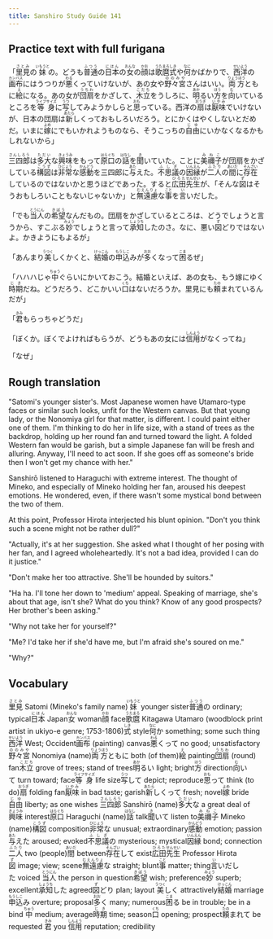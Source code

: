 ```yaml
---
title: Sanshiro Study Guide 141
---
```


## Practice text with full furigana

<p>
「<ruby><rb>里見</rb><rt>さとみ</rt></ruby>の<ruby><rb>妹</rb><rt>いもうと</rt></ruby>の。どうも<ruby><rb>普通</rb><rt>ふつう</rt></ruby>の<ruby><rb>日本</rb><rt>にほん</rt></ruby>の<ruby><rb>女</rb><rt>おんな</rt></ruby>の<ruby><rb>顔</rb><rt>かお</rt></ruby>は<ruby><rb>歌麿</rb><rt>うたまろ</rt></ruby><ruby><rb>式</rb><rt>しき</rt></ruby>や<ruby><rb>何</rb><rt>なに</rt></ruby>かばかりで、<ruby><rb>西洋</rb><rt>せいよう</rt></ruby>の<ruby><rb>画布</rb><rt>カンバス</rt></ruby>にはうつりが<ruby><rb>悪</rb><rt>わる</rt></ruby>くっていけないが、あの女や<ruby><rb>野々宮</rb><rt>ののみや</rt></ruby>さんはいい。<ruby><rb>両方</rb><rt>りょうほう</rt></ruby>ともに<ruby><rb>絵</rb><rt>え</rt></ruby>になる。あの女が<ruby><rb>団扇</rb><rt>うちわ</rt></ruby>をかざして、<ruby><rb>木立</rb><rt>こだち</rt></ruby>をうしろに、<ruby><rb>明</rb><rt>あか</rt></ruby>るい<ruby><rb>方</rb><rt>ほう</rt></ruby>を<ruby><rb>向</rb><rt>む</rt></ruby>いているところを<ruby><rb>等身</rb><rt>ライフサイズ</rt></ruby>に<ruby><rb>写</rb><rt>うつ</rt></ruby>してみようかしらと<ruby><rb>思</rb><rt>おも</rt></ruby>っている。西洋の<ruby><rb>扇</rb><rt>おうぎ</rt></ruby>は<ruby><rb>厭味</rb><rt>いやみ</rt></ruby>でいけないが、日本の団扇は<ruby><rb>新</rb><rt>あたら</rt></ruby>しくっておもしろいだろう。とにかくはやくしないとだめだ。いまに<ruby><rb>嫁</rb><rt>よめ</rt></ruby>にでもいかれようものなら、そうこっちの<ruby><rb>自由</rb><rt>じゆ</rt></ruby>にいかなくなるかもしれないから」
</p>

<p>
<ruby><rb>三四郎</rb><rt>さんしろう</rt></ruby>は<ruby><rb>多大</rb><rt>ただい</rt></ruby>な<ruby><rb>興味</rb><rt>きょうみ</rt></ruby>をもって<ruby><rb>原口</rb><rt>はらぐち</rt></ruby>の<ruby><rb>話</rb><rt>はなし</rt></ruby>を<ruby><rb>聞</rb><rt>き</rt></ruby>いていた。ことに<ruby><rb>美禰子</rb><rt>みねこ</rt></ruby>が団扇をかざしている<ruby><rb>構図</rb><rt>こうず</rt></ruby>は<ruby><rb>非常</rb><rt>ひじょう</rt></ruby>な<ruby><rb>感動</rb><rt>かんどう</rt></ruby>を三四郎に<ruby><rb>与</rb><rt>あた</rt></ruby>えた。<ruby><rb>不思議</rb><rt>ふしぎ</rt></ruby>の<ruby><rb>因縁</rb><rt>いんえん</rt></ruby>が<ruby><rb>二人</rb><rt>ふたり</rt></ruby>の<ruby><rb>間</rb><rt>あいだ</rt></ruby>に<ruby><rb>存在</rb><rt>そんざい</rt></ruby>しているのではないかと思うほどであった。すると<ruby><rb>広田</rb><rt>ひろた</rt></ruby><ruby><rb>先生</rb><rt>せんせい</rt></ruby>が、「そんな<ruby><rb>図</rb><rt>ず</rt></ruby>はそうおもしろいこともないじゃないか」と<ruby><rb>無遠慮</rb><rt>むえんりょ</rt></ruby>な<ruby><rb>事</rb><rt>こと</rt></ruby>を<ruby><rb>言</rb><rt>い</rt></ruby>いだした。
</p>

<p>
「でも<ruby><rb>当人</rb><rt>とうにん</rt></ruby>の<ruby><rb>希望</rb><rt>きぼう</rt></ruby>なんだもの。団扇をかざしているところは、どうでしょうと言うから、すこぶる<ruby><rb>妙</rb><rt>みょう</rt></ruby>でしょうと言って<ruby><rb>承知</rb><rt>しょうち</rt></ruby>したのさ。なに、悪い<ruby><rb>図</rb><rt>ず</rt></ruby>どりではないよ。かきようにもよるが」
</p>

<p>
「あんまり<ruby><rb>美</rb><rt>うつく</rt></ruby>しくかくと、<ruby><rb>結婚</rb><rt>けっこん</rt></ruby>の<ruby><rb>申込</rb><rt>もうしこ</rt></ruby>みが<ruby><rb>多</rb><rt>おお</rt></ruby>くなって<ruby><rb>困</rb><rt>こま</rt></ruby>るぜ」
</p>

<p>
「ハハハじゃ<ruby><rb>中</rb><rt>ちゅう</rt></ruby>ぐらいにかいておこう。結婚といえば、あの女も、もう嫁にゆく<ruby><rb>時期</rb><rt>じき</rt></ruby>だね。どうだろう、どこかいい<ruby><rb>口</rb><rt>くち</rt></ruby>はないだろうか。里見にも<ruby><rb>頼</rb><rt>たの</rt></ruby>まれているんだが」
</p>

<p>
「<ruby><rb>君</rb><rt>きみ</rt></ruby>もらっちゃどうだ」
</p>

<p>
「ぼくか。ぼくでよければもらうが、どうもあの女には<ruby><rb>信用</rb><rt>しんよう</rt></ruby>がなくってね」
</p>

<p>「なぜ」</p>

## Rough translation

"Satomi's younger sister's. Most Japanese women have Utamaro-type faces or similar such looks, unfit for the Western canvas. But that young lady, or the Nonomiya girl for that matter, is different. I could paint either one of them. I'm thinking to do her in life size, with a stand of trees as the backdrop, holding up her round fan and turned toward the light. A folded Western fan would be garish, but a simple Japanese fan will be fresh and alluring. Anyway, I'll need to act soon. If she goes off as someone's bride then I won't get my chance with her."

Sanshirō listened to Haraguchi with extreme interest. The thought of Mineko, and especially of Mineko holding her fan, aroused his deepest emotions. He wondered, even, if there wasn't some mystical bond between the two of them. 

At this point, Professor Hirota interjected his blunt opinion. "Don't you think such a scene might not be rather dull?"

"Actually, it's at her suggestion. She asked what I thought of her posing with her fan, and I agreed wholeheartedly. It's not a bad idea, provided I can do it justice."

"Don't make her too attractive. She'll be hounded by suitors."

"Ha ha. I'll tone her down to 'medium' appeal. Speaking of marriage, she's about that age, isn't she? What do you think? Know of any good prospects? Her brother's been asking."

"Why not take her for yourself?"

"Me? I'd take her if she'd have me, but I'm afraid she's soured on me."

"Why?"      


## Vocabulary

<p>
<span class="vocabstudy"><ruby><rb>里見</rb><rt>さとみ</rt></ruby>&nbsp;Satomi (Mineko's family name)</span><span class="vocabstudy"><ruby><rb>妹</rb><rt>いもうと</rt></ruby>&nbsp;younger sister</span><span class="vocabstudy"><ruby><rb>普通</rb><rt>ふつう</rt></ruby>の&nbsp;ordinary; typical</span><span class="vocabstudy"><ruby><rb>日本</rb><rt>にほん</rt></ruby>&nbsp;Japan</span><span class="vocabstudy"><ruby><rb>女</rb><rt>おんな</rt></ruby>&nbsp;woman</span><span class="vocabstudy"><ruby><rb>顔</rb><rt>かお</rt></ruby>&nbsp;face</span><span class="vocabstudy"><ruby><rb>歌麿</rb><rt>うたまろ</rt></ruby>&nbsp;Kitagawa Utamaro (woodblock print artist in ukiyo-e genre; 1753-1806)</span><span class="vocabstudy"><ruby><rb>式</rb><rt>しき</rt></ruby>&nbsp;style</span><span class="vocabstudy"><ruby><rb>何</rb><rt>なに</rt></ruby>か&nbsp;something; some such thing</span><span class="vocabstudy"><ruby><rb>西洋</rb><rt>せいよう</rt></ruby>&nbsp;West; Occident</span><span class="vocabstudy"><ruby><rb>画布</rb><rt>カンバス</rt></ruby>&nbsp;(painting) canvas</span><span class="vocabstudy"><ruby><rb>悪</rb><rt>わる</rt></ruby>くって&nbsp;no good; unsatisfactory</span><span class="vocabstudy"><ruby><rb>野々宮</rb><rt>ののみや</rt></ruby>&nbsp;Nonomiya (name)</span><span class="vocabstudy"><ruby><rb>両方</rb><rt>りょうほう</rt></ruby>ともに&nbsp;both (of them)</span><span class="vocabstudy"><ruby><rb>絵</rb><rt>え</rt></ruby>&nbsp;painting</span><span class="vocabstudy"><ruby><rb>団扇</rb><rt>うちわ</rt></ruby>&nbsp;(round) fan</span><span class="vocabstudy"><ruby><rb>木立</rb><rt>こだち</rt></ruby>&nbsp;grove of trees; stand of trees</span><span class="vocabstudy"><ruby><rb>明</rb><rt>あか</rt></ruby>るい&nbsp;light; bright</span><span class="vocabstudy"><ruby><rb>方</rb><rt>ほう</rt></ruby>&nbsp;direction</span><span class="vocabstudy"><ruby><rb>向</rb><rt>む</rt></ruby>いて&nbsp;turn toward; face</span><span class="vocabstudy"><ruby><rb>等身</rb><rt>ライフサイズ</rt></ruby>&nbsp;life size</span><span class="vocabstudy"><ruby><rb>写</rb><rt>うつ</rt></ruby>して&nbsp;depict; reproduce</span><span class="vocabstudy"><ruby><rb>思</rb><rt>おも</rt></ruby>って&nbsp;think (to do)</span><span class="vocabstudy"><ruby><rb>扇</rb><rt>おうぎ</rt></ruby>&nbsp;folding fan</span><span class="vocabstudy"><ruby><rb>厭味</rb><rt>いやみ</rt></ruby>&nbsp;in bad taste; garish</span><span class="vocabstudy"><ruby><rb>新</rb><rt>あたら</rt></ruby>しくって&nbsp;fresh; novel</span><span class="vocabstudy"><ruby><rb>嫁</rb><rt>よめ</rt></ruby>&nbsp;bride</span><span class="vocabstudy"><ruby><rb>自由</rb><rt>じゆ</rt></ruby>&nbsp;liberty; as one wishes</span>
<span class="vocabstudy"><ruby><rb>三四郎</rb><rt>さんしろう</rt></ruby>&nbsp;Sanshirō (name)</span><span class="vocabstudy"><ruby><rb>多大</rb><rt>ただい</rt></ruby>な&nbsp;a great deal of</span><span class="vocabstudy"><ruby><rb>興味</rb><rt>きょうみ</rt></ruby>&nbsp;interest</span><span class="vocabstudy"><ruby><rb>原口</rb><rt>はらぐち</rt></ruby>&nbsp;Haraguchi (name)</span><span class="vocabstudy"><ruby><rb>話</rb><rt>はなし</rt></ruby>&nbsp;talk</span><span class="vocabstudy"><ruby><rb>聞</rb><rt>き</rt></ruby>いて&nbsp;listen to</span><span class="vocabstudy"><ruby><rb>美禰子</rb><rt>みねこ</rt></ruby>&nbsp;Mineko (name)</span><span class="vocabstudy"><ruby><rb>構図</rb><rt>こうず</rt></ruby>&nbsp;composition</span><span class="vocabstudy"><ruby><rb>非常</rb><rt>ひじょう</rt></ruby>な&nbsp;unusual; extraordinary</span><span class="vocabstudy"><ruby><rb>感動</rb><rt>かんどう</rt></ruby>&nbsp;emotion; passion</span><span class="vocabstudy"><ruby><rb>与</rb><rt>あた</rt></ruby>えた&nbsp;aroused; evoked</span><span class="vocabstudy"><ruby><rb>不思議</rb><rt>ふしぎ</rt></ruby>の&nbsp;mysterious; mystical</span><span class="vocabstudy"><ruby><rb>因縁</rb><rt>いんえん</rt></ruby>&nbsp;bond; connection</span><span class="vocabstudy"><ruby><rb>二人</rb><rt>ふたり</rt></ruby>&nbsp;two (people)</span><span class="vocabstudy"><ruby><rb>間</rb><rt>あいだ</rt></ruby>&nbsp;between</span><span class="vocabstudy"><ruby><rb>存在</rb><rt>そんざい</rt></ruby>して&nbsp;exist</span><span class="vocabstudy"><ruby><rb>広田</rb><rt>ひろた</rt></ruby><ruby><rb>先生</rb><rt>せんせい</rt></ruby>&nbsp;Professor Hirota</span><span class="vocabstudy"><ruby><rb>図</rb><rt>ず</rt></ruby>&nbsp;image; view; scene</span><span class="vocabstudy"><ruby><rb>無遠慮</rb><rt>むえんりょ</rt></ruby>な&nbsp;straight; blunt</span><span class="vocabstudy"><ruby><rb>事</rb><rt>こと</rt></ruby>&nbsp;matter; thing</span><span class="vocabstudy"><ruby><rb>言</rb><rt>い</rt></ruby>いだした&nbsp;voiced</span>
<span class="vocabstudy"><ruby><rb>当人</rb><rt>とうにん</rt></ruby>&nbsp;the person in question</span><span class="vocabstudy"><ruby><rb>希望</rb><rt>きぼう</rt></ruby>&nbsp;wish; preference</span><span class="vocabstudy"><ruby><rb>妙</rb><rt>みょう</rt></ruby>&nbsp;superb; excellent</span><span class="vocabstudy"><ruby><rb>承知</rb><rt>しょうち</rt></ruby>した&nbsp;agreed</span><span class="vocabstudy"><ruby><rb>図</rb><rt>ず</rt></ruby>どり&nbsp;plan; layout</span>
<span class="vocabstudy"><ruby><rb>美</rb><rt>うつく</rt></ruby>しく&nbsp;attractively</span><span class="vocabstudy"><ruby><rb>結婚</rb><rt>けっこん</rt></ruby>&nbsp;marriage</span><span class="vocabstudy"><ruby><rb>申込</rb><rt>もうしこ</rt></ruby>み&nbsp;overture; proposal</span><span class="vocabstudy"><ruby><rb>多</rb><rt>おお</rt></ruby>く&nbsp;many; numerous</span><span class="vocabstudy"><ruby><rb>困</rb><rt>こま</rt></ruby>る&nbsp;be in trouble; be in a bind</span>
<span class="vocabstudy"><ruby><rb>中</rb><rt>ちゅう</rt></ruby>&nbsp;medium; average</span><span class="vocabstudy"><ruby><rb>時期</rb><rt>じき</rt></ruby>&nbsp;time; season</span><span class="vocabstudy"><ruby><rb>口</rb><rt>くち</rt></ruby>&nbsp;opening; prospect</span><span class="vocabstudy"><ruby><rb>頼</rb><rt>たの</rt></ruby>まれて&nbsp;be requested</span>
<span class="vocabstudy"><ruby><rb>君</rb><rt>きみ</rt></ruby>&nbsp;you</span>
<span class="vocabstudy"><ruby><rb>信用</rb><rt>しんよう</rt></ruby>&nbsp;reputation; credibility</span>
</p>
